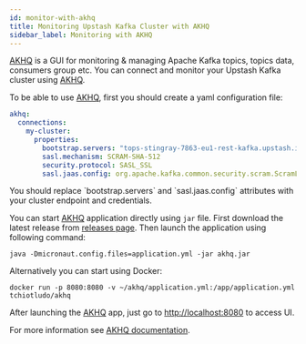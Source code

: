 ```yaml
---
id: monitor-with-akhq
title: Monitoring Upstash Kafka Cluster with AKHQ
sidebar_label: Monitoring with AKHQ
---
```


[AKHQ](https://akhq.io) is a GUI for monitoring & managing Apache Kafka topics,
topics data, consumers group etc. You can connect and monitor your Upstash Kafka
cluster using [AKHQ](https://akhq.io).

To be able to use [AKHQ](https://akhq.io), first you should create a yaml
configuration file:

```yaml
akhq:
  connections:    
    my-cluster:
      properties:
        bootstrap.servers: "tops-stingray-7863-eu1-rest-kafka.upstash.io:9092"
        sasl.mechanism: SCRAM-SHA-512
        security.protocol: SASL_SSL
        sasl.jaas.config: org.apache.kafka.common.security.scram.ScramLoginModule required username="ZmlycG9iZXJtYW4ZHtSXVwmyJQ" password="J6ocnQfe25vUsI8AX-XxA==";
```

<Note>
You should replace `bootstrap.servers` and `sasl.jaas.config` attributes with your cluster endpoint and credentials.
</Note>

You can start [AKHQ](https://akhq.io) application directly using `jar` file.
First download the latest release from
[releases page](https://github.com/tchiotludo/akhq/releases). Then launch the
application using following command:

```shell
java -Dmicronaut.config.files=application.yml -jar akhq.jar
```

Alternatively you can start using Docker:

```shell
docker run -p 8080:8080 -v ~/akhq/application.yml:/app/application.yml tchiotludo/akhq
```

After launching the [AKHQ](https://akhq.io) app, just go to
[http://localhost:8080](http://localhost:8080) to access UI.

For more information see
[AKHQ documentation](https://akhq.io/docs/#installation).
